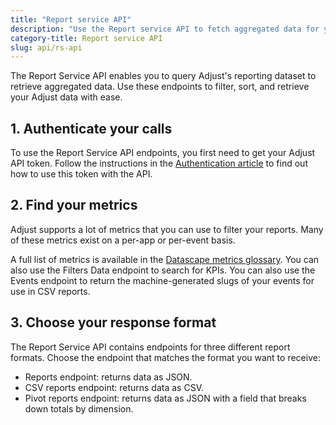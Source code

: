 ```yaml
---
title: "Report service API"
description: "Use the Report service API to fetch aggregated data for your apps."
category-title: Report service API
slug: api/rs-api
---
```


The Report Service API enables you to query Adjust's reporting dataset to retrieve aggregated data. Use these endpoints to filter, sort, and retrieve your Adjust data with ease.

## 1. Authenticate your calls

To use the Report Service API endpoints, you first need to get your Adjust API token. Follow the instructions in the [Authentication article](/en/api/rs-api/authentication) to find out how to use this token with the API.

## 2. Find your metrics

Adjust supports a lot of metrics that you can use to filter your reports. Many of these metrics exist on a per-app or per-event basis.

A full list of metrics is available in the [Datascape metrics glossary](https://help.adjust.com/en/article/datascape-metrics-glossary). You can also use the Filters Data endpoint to search for KPIs. You can also use the Events endpoint to return the machine-generated slugs of your events for use in CSV reports.

## 3. Choose your response format

The Report Service API contains endpoints for three different report formats. Choose the endpoint that matches the format you want to receive:

-  Reports endpoint: returns data as JSON.
-  CSV reports endpoint: returns data as CSV.
-  Pivot reports endpoint: returns data as JSON with a field that breaks down totals by dimension.
